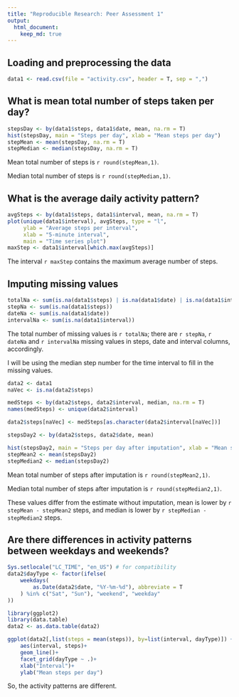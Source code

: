 ```yaml
---
title: "Reproducible Research: Peer Assessment 1"
output: 
  html_document:
    keep_md: true
---
```



## Loading and preprocessing the data
```r
data1 <- read.csv(file = "activity.csv", header = T, sep = ",")
```
## What is mean total number of steps taken per day?
```r
stepsDay <- by(data1$steps, data1$date, mean, na.rm = T)
hist(stepsDay, main = "Steps per day", xlab = "Mean steps per day")
stepMean <- mean(stepsDay, na.rm = T)
stepMedian <- median(stepsDay, na.rm = T)
```
Mean total number of steps is `r round(stepMean,1)`.

Median total number of steps is `r round(stepMedian,1)`.

## What is the average daily activity pattern?
```r
avgSteps <- by(data1$steps, data1$interval, mean, na.rm = T)
plot(unique(data1$interval), avgSteps, type = "l",
     ylab = "Average steps per interval", 
     xlab = "5-minute interval",
     main = "Time series plot")
maxStep <- data1$interval[which.max(avgSteps)]
```
The interval `r maxStep` contains the maximum average number of steps.

## Imputing missing values
```r
totalNa <- sum(is.na(data1$steps) | is.na(data1$date) | is.na(data1$interval))
stepNa <- sum(is.na(data1$steps))
dateNa <- sum(is.na(data1$date))
intervalNa <- sum(is.na(data1$interval))
```
The total number of missing values is `r totalNa`; there are `r stepNa`, `r dateNa`
and `r intervalNa` missing values in steps, date and interval columns, accordingly.

I will be using the median step number for the time interval to fill in the missing 
values.

```r
data2 <- data1
naVec <- is.na(data2$steps)

medSteps <- by(data2$steps, data2$interval, median, na.rm = T)
names(medSteps) <- unique(data2$interval)

data2$steps[naVec] <- medSteps[as.character(data2$interval[naVec])]

stepsDay2 <- by(data2$steps, data2$date, mean)

hist(stepsDay2, main = "Steps per day after imputation", xlab = "Mean steps per day")
stepMean2 <- mean(stepsDay2)
stepMedian2 <- median(stepsDay2)
```
Mean total number of steps after imputation is `r round(stepMean2,1)`.

Median total number of steps after imputation is `r round(stepMedian2,1)`.

These values differ from the estimate without imputation, mean is lower by 
`r stepMean - stepMean2` steps, and median is lower by `r stepMedian - stepMedian2` steps.

## Are there differences in activity patterns between weekdays and weekends?
```r
Sys.setlocale("LC_TIME", "en_US") # for compatibility
data2$dayType <- factor(ifelse(
    weekdays(
        as.Date(data2$date, "%Y-%m-%d"), abbreviate = T
    ) %in% c("Sat", "Sun"), "weekend", "weekday"
))

library(ggplot2)
library(data.table)
data2 <- as.data.table(data2)

ggplot(data2[,list(steps = mean(steps)), by=list(interval, dayType)]) +
    aes(interval, steps)+
    geom_line()+
    facet_grid(dayType ~ .)+
    xlab("Interval")+
    ylab("Mean steps per day")

```

So, the activity patterns are different.